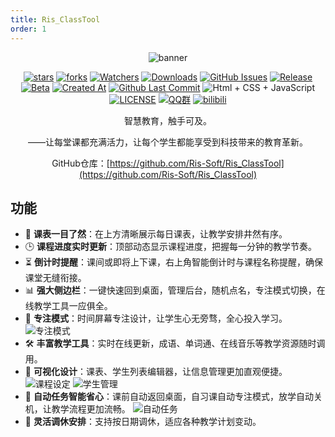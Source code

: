 ```yaml
---
title: Ris_ClassTool
order: 1
---
```



<div align="center">

![banner](https://app.3r60.top/assets/img/screenshots/Ris_ClassTool/A2449CFEDA11054ED39AEE271115E9F1.png)

[![stars](https://img.shields.io/github/stars/Ris-Soft/Ris_ClassTool?label=Stars)](https://github.com/Ris-Soft/Ris_ClassTool) [![forks](https://img.shields.io/github/forks/Ris-Soft/Ris_ClassTool?label=Forks)](https://github.com/Ris-Soft/Ris_ClassTool) [![Watchers](https://img.shields.io/github/watchers/Ris-Soft/Ris_ClassTool?style=social)](https://github.com/Ris-Soft/Ris_ClassTool/watchers) [![Downloads](https://img.shields.io/github/downloads/Ris-Soft/Ris_ClassTool/total?style=social&label=Downloads&logo=github)](https://github.com/Ris-Soft/Ris_ClassTool/releases/latest) [![GitHub Issues](https://img.shields.io/github/issues-search/Ris-Soft/Ris_ClassTool?query=is%3Aopen&style=flat&logo=github&label=Issues&color=%233fb950)](https://github.com/Ris-Soft/Ris_ClassTool/issues) [![Release](https://img.shields.io/github/v/release/Ris-Soft/Ris_ClassTool?style=flat&color=%233fb950&label=正式版)](https://github.com/Ris-Soft/Ris_ClassTool/releases/latest) [![Beta](https://img.shields.io/github/v/release/Ris-Soft/Ris_ClassTool?include_prereleases&style=flat&color=orange&label=测试版)](https://github.com/Ris-Soft/Ris_ClassTool/releases) [![Created At](https://img.shields.io/github/created-at/Ris-Soft/Ris_ClassTool)](https://github.com/Ris-Soft/Ris_ClassTool) [![Github Last Commit](https://img.shields.io/github/last-commit/Ris-Soft/Ris_ClassTool)](https://github.com/Ris-Soft/Ris_ClassTool/commits/master) ![Html + CSS + JavaScript](https://img.shields.io/badge/HTML%20%2B%20CSS%20%2B%20JavaScript-E34F26?logo=html5&logoColor=white&style=flat) [![LICENSE](https://img.shields.io/badge/License-GPL--3.0-red.svg "LICENSE")](https://github.com/Ris-Soft/Ris_ClassTool/blob/master/LICENSE) [![QQ群](https://img.shields.io/badge/-QQ%E7%BE%A4%EF%BD%9C939571490-blue?style=flat&logo=QQ)](https://qm.qq.com/q/nl64TDpnk6) [![bilibili](https://img.shields.io/badge/-UP%E4%B8%BB%EF%BD%9CPYLXU-%23FB7299?style=flat&logo=bilibili)](https://space.bilibili.com/1481617182)

智慧教育，触手可及。

——让每堂课都充满活力，让每个学生都能享受到科技带来的教育革新。

GitHub仓库：[https://github.com/Ris-Soft/Ris_ClassTool](https://github.com/Ris-Soft/Ris_ClassTool)

<LinkPreview href='https://app.3r60.top/Ris_ClassTool' />

</div>

## 功能
- 📅 **课表一目了然**：在上方清晰展示每日课表，让教学安排井然有序。
- 🕒 **课程进度实时更新**：顶部动态显示课程进度，把握每一分钟的教学节奏。
- ⏳ **倒计时提醒**：课间或即将上下课，右上角智能倒计时与课程名称提醒，确保课堂无缝衔接。
- 📊 **强大侧边栏**：一键快速回到桌面，管理后台，随机点名，专注模式切换，在线教学工具一应俱全。
- 🎯 **专注模式**：时间屏幕专注设计，让学生心无旁骛，全心投入学习。
  ![专注模式](https://app.3r60.top/assets/img/screenshots/Ris_ClassTool/b0cc54118e8a173581e33556c4570a9c.png)
- 🛠️ **丰富教学工具**：实时在线更新，成语、单词通、在线音乐等教学资源随时调用。
- 🎨 **可视化设计**：课表、学生列表编辑器，让信息管理更加直观便捷。
  ![课程设定](https://app.3r60.top/assets/img/screenshots/Ris_ClassTool/%E8%AF%BE%E8%A1%A8%E7%BC%96%E8%BE%91.png)
  ![学生管理](https://app.3r60.top/assets/img/screenshots/Ris_ClassTool/%E9%9A%8F%E6%9C%BA%E7%82%B9%E5%90%8D.png)
- 🤖 **自动任务智能省心**：课前自动返回桌面，自习课自动专注模式，放学自动关机，让教学流程更加流畅。
  ![自动任务](https://app.3r60.top/assets/img/screenshots/Ris_ClassTool/fb7ade3cf5b4272954810b69ca432b76.png)
- 📆 **灵活调休安排**：支持按日期调休，适应各种教学计划变动。